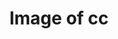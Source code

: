 ---
title: Image of cc
image: imgs/5-2024.jpeg
imagealt: Image of cc
description: This is just a test post
filter: ["2024"]
---